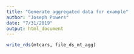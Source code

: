 ```yaml
---
title: "Generate aggregated data for example"
author: "Joseph Powers"
date: "7/31/2019"
output: html_document
---
```


```r
write_rds(mtcars, file_ds_mt_agg)
```